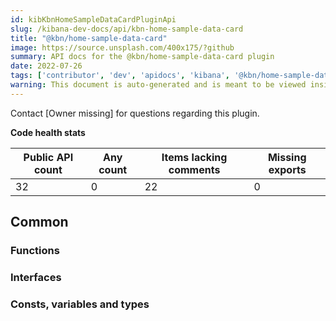 ```yaml
---
id: kibKbnHomeSampleDataCardPluginApi
slug: /kibana-dev-docs/api/kbn-home-sample-data-card
title: "@kbn/home-sample-data-card"
image: https://source.unsplash.com/400x175/?github
summary: API docs for the @kbn/home-sample-data-card plugin
date: 2022-07-26
tags: ['contributor', 'dev', 'apidocs', 'kibana', '@kbn/home-sample-data-card']
warning: This document is auto-generated and is meant to be viewed inside our experimental, new docs system. Reach out in #docs-engineering for more info.
---
```




Contact [Owner missing] for questions regarding this plugin.

**Code health stats**

| Public API count  | Any count | Items lacking comments | Missing exports |
|-------------------|-----------|------------------------|-----------------|
| 32 | 0 | 22 | 0 |

## Common

### Functions
<DocDefinitionList data={kbnHomeSampleDataCardObj.common.functions}/>

### Interfaces
<DocDefinitionList data={kbnHomeSampleDataCardObj.common.interfaces}/>

### Consts, variables and types
<DocDefinitionList data={kbnHomeSampleDataCardObj.common.misc}/>

